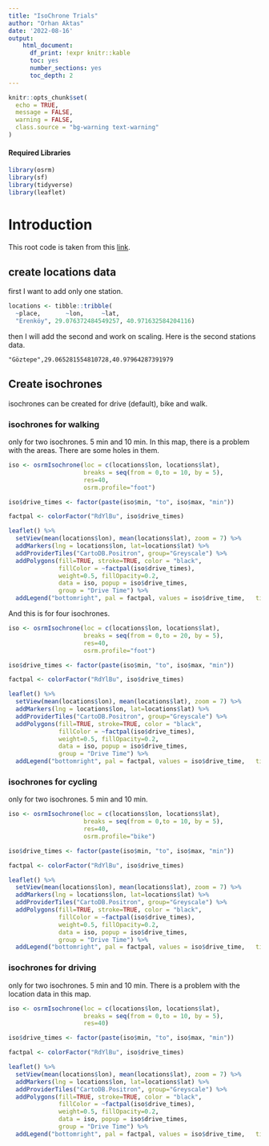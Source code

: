 ```yaml
---
title: "IsoChrone Trials"
author: "Orhan Aktas"
date: '2022-08-16'
output:   
    html_document:
      df_print: !expr knitr::kable
      toc: yes
      number_sections: yes
      toc_depth: 2
---
```


```r
knitr::opts_chunk$set(
  echo = TRUE,
  message = FALSE,
  warning = FALSE,
  class.source = "bg-warning text-warning"
)
```

#### Required Libraries {.unlisted .unnumbered}

```r
library(osrm)
library(sf)
library(tidyverse)
library(leaflet)
```

# Introduction

This root code is taken from this [link](https://gis.stackexchange.com/questions/347807/using-osrm-to-create-isochrones-in-r-potentially-problematic-at-10-minutes-dri).

## create locations data

first I want to add only one station.

```r
locations <- tibble::tribble(
  ~place,       ~lon,     ~lat,
  "Erenköy", 29.076372484549257, 40.971632584204116)
```

then I will add the second and work on scaling. Here is the second stations data.

`"Göztepe",29.065281554810728,40.97964287391979`

## Create isochrones

isochrones can be created for drive (default), bike and walk.

### isochrones for walking

only for two isochrones. 5 min and 10 min. In this map, there is a problem with the areas. There are some holes in them.

```r
iso <- osrmIsochrone(loc = c(locations$lon, locations$lat), 
                     breaks = seq(from = 0,to = 10, by = 5),
                     res=40,
                     osrm.profile="foot")

iso$drive_times <- factor(paste(iso$min, "to", iso$max, "min"))

factpal <- colorFactor("RdYlBu", iso$drive_times)

leaflet() %>%
  setView(mean(locations$lon), mean(locations$lat), zoom = 7) %>% 
  addMarkers(lng = locations$lon, lat=locations$lat) %>% 
  addProviderTiles("CartoDB.Positron", group="Greyscale") %>% 
  addPolygons(fill=TRUE, stroke=TRUE, color = "black",
              fillColor = ~factpal(iso$drive_times),
              weight=0.5, fillOpacity=0.2,
              data = iso, popup = iso$drive_times,
              group = "Drive Time") %>%
  addLegend("bottomright", pal = factpal, values = iso$drive_time,   title = "Drive Time")
```

And this is for four isochrones.

```r
iso <- osrmIsochrone(loc = c(locations$lon, locations$lat), 
                     breaks = seq(from = 0,to = 20, by = 5),
                     res=40,
                     osrm.profile="foot")

iso$drive_times <- factor(paste(iso$min, "to", iso$max, "min"))

factpal <- colorFactor("RdYlBu", iso$drive_times)

leaflet() %>%
  setView(mean(locations$lon), mean(locations$lat), zoom = 7) %>% 
  addMarkers(lng = locations$lon, lat=locations$lat) %>% 
  addProviderTiles("CartoDB.Positron", group="Greyscale") %>% 
  addPolygons(fill=TRUE, stroke=TRUE, color = "black",
              fillColor = ~factpal(iso$drive_times),
              weight=0.5, fillOpacity=0.2,
              data = iso, popup = iso$drive_times,
              group = "Drive Time") %>%
  addLegend("bottomright", pal = factpal, values = iso$drive_time,   title = "Drive Time")
```

### isochrones for cycling

only for two isochrones. 5 min and 10 min.

```r
iso <- osrmIsochrone(loc = c(locations$lon, locations$lat), 
                     breaks = seq(from = 0,to = 10, by = 5),
                     res=40,
                     osrm.profile="bike")

iso$drive_times <- factor(paste(iso$min, "to", iso$max, "min"))

factpal <- colorFactor("RdYlBu", iso$drive_times)

leaflet() %>%
  setView(mean(locations$lon), mean(locations$lat), zoom = 7) %>% 
  addMarkers(lng = locations$lon, lat=locations$lat) %>% 
  addProviderTiles("CartoDB.Positron", group="Greyscale") %>% 
  addPolygons(fill=TRUE, stroke=TRUE, color = "black",
              fillColor = ~factpal(iso$drive_times),
              weight=0.5, fillOpacity=0.2,
              data = iso, popup = iso$drive_times,
              group = "Drive Time") %>%
  addLegend("bottomright", pal = factpal, values = iso$drive_time,   title = "Drive Time")
```

### isochrones for driving

only for two isochrones. 5 min and 10 min. There is a problem with the location data in this map.

```r
iso <- osrmIsochrone(loc = c(locations$lon, locations$lat), 
                     breaks = seq(from = 0,to = 10, by = 5),
                     res=40)

iso$drive_times <- factor(paste(iso$min, "to", iso$max, "min"))

factpal <- colorFactor("RdYlBu", iso$drive_times)

leaflet() %>%
  setView(mean(locations$lon), mean(locations$lat), zoom = 7) %>% 
  addMarkers(lng = locations$lon, lat=locations$lat) %>% 
  addProviderTiles("CartoDB.Positron", group="Greyscale") %>% 
  addPolygons(fill=TRUE, stroke=TRUE, color = "black",
              fillColor = ~factpal(iso$drive_times),
              weight=0.5, fillOpacity=0.2,
              data = iso, popup = iso$drive_times,
              group = "Drive Time") %>%
  addLegend("bottomright", pal = factpal, values = iso$drive_time,   title = "Drive Time")
```
